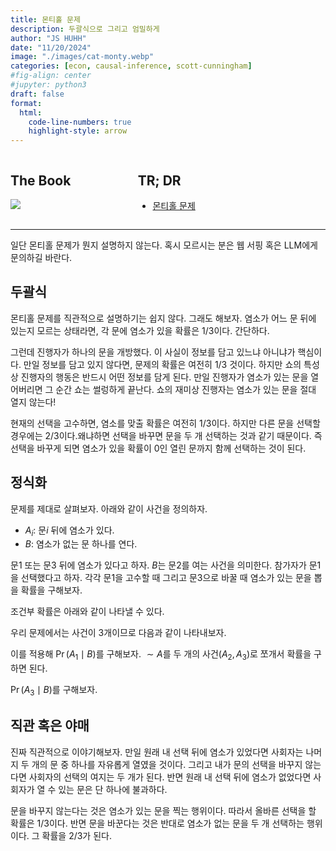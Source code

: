 ---
title: 몬티홀 문제 
description: 두괄식으로 그리고 엄밀하게 
author: "JS HUHH"
date: "11/20/2024"
image: "./images/cat-monty.webp"
categories: [econ, causal-inference, scott-cunningham]
#fig-align: center
#jupyter: python3
draft: false
format:
  html:
    code-line-numbers: true
    highlight-style: arrow
---

::: columns
::: {.column width="30%"}
## The Book
[![](https://mixtape.scunning.com/images/cover.jpg)](https://mixtape.scunning.com/02-probability_and_regression)
:::

:::{.column width=5%}
:::

::: {.column width="65%"}

## TR; DR
- [몬티홀 문제](https://mixtape.scunning.com/02-probability_and_regression#monty-hall-example)
:::
:::


-----

일단 몬티홀 문제가 뭔지 설명하지 않는다. 혹시 모르시는 분은 웹 서핑 혹은 LLM에게 문의하길 바란다.

## 두괄식 

몬티홀 문제를 직관적으로 설명하기는 쉽지 않다. 그래도 해보자. 염소가 어느 문 뒤에 있는지 모르는 상태라면, 각 문에 염소가 있을 확률은 $1/3$이다. 간단하다. 

그런데 진행자가 하나의 문을 개방했다. 이 사실이 정보를 담고 있느냐 아니냐가 핵심이다. 만일 정보를 담고 있지 않다면, 문제의 확률은 여전히 $1/3$ 것이다. 하지만 쇼의 특성상 진행자의 행동은 반드시 어떤 정보를 담게 된다. 만일 진행자가 염소가 있는 문을 열어버리면 그 순간 쇼는 썰렁하게 끝난다. 쇼의 재미상 진행자는 염소가 있는 문을 절대 열지 않는다! 

현재의 선택을 고수하면, 염소를 맞출 확률은 여전히 $1/3$이다. 하지만 다른 문을 선택할 경우에는 $2/3$이다.왜냐하면 선택을 바꾸면 문을 두 개 선택하는 것과 같기 때문이다. 즉 선택을 바꾸게 되면 염소가 있을 확률이 0인 열린 문까지 함께 선택하는 것이 된다. 

## 정식화 

문제를 제대로 살펴보자. 아래와 같이 사건을 정의하자. 

- $A_i$: 문$i$ 뒤에 염소가 있다. 
- $B$: 염소가 없는 문 하나를 연다. 

문1 또는 문3 뒤에 염소가 있다고 하자. $B$는 문2를 여는 사건을 의미한다. 참가자가 문1을 선택했다고 하자. 각각 문1을 고수할 때 그리고 문3으로 바꿀 때 염소가 있는 문을 뽑을 확률을 구해보자.  

조건부 확률은 아래와 같이 나타낼 수 있다. 

\begin{equation}
    \Pr(A \mid B) = \frac{\Pr(B \mid A) \Pr(A)}{\Pr(B \mid A) \Pr(A) + \Pr(B \mid \sim A) \Pr(\sim A)}
\end{equation}

우리 문제에서는 사건이 3개이므로 다음과 같이 나타내보자. 


이를 적용해 $\Pr(A_1 \mid B)$를 구해보자. $\sim A$를 두 개의 사건($A_2, A_3$)로 쪼개서 확률을 구하면 된다. 

\begin{align*}
    \Pr(A_1 \mid B) &= \frac{\frac{1}{2} \cdot \frac{1}{3}}{\frac{1}{2} \cdot \frac{1}{3} + 0 \cdot \frac{1}{3} + 1.0 \cdot \frac{1}{3}} \\
    &= \frac{\frac{1}{6}}{\frac{1}{6} + \frac{2}{6}} \\
    &= \frac{1}{3}
\end{align*}


$\Pr(A_3 \mid B)$를 구해보자. 

\begin{align*}
    \Pr(A_3 \mid B) &= \frac{\Pr(B \mid A_3) \Pr(A_3)}{\Pr(B \mid A_3) \Pr(A_3) + \Pr(B \mid A_2) \Pr(A_2) + \Pr(B \mid A_1) \Pr(A_1)} \\
    &= \frac{1.0 \cdot \frac{1}{3}}{1.0 \cdot \frac{1}{3} + 0 \cdot \frac{1}{3} + \frac{1}{2} \cdot \frac{1}{3}} \\
    &= \frac{2}{3}
\end{align*}

## 직관 혹은 야매 

진짜 직관적으로 이야기해보자. 만일 원래 내 선택 뒤에 염소가 있었다면 사회자는 나머지 두 개의 문 중 하나를 자유롭게 열였을 것이다. 그리고 내가 문의 선택을 바꾸지 않는다면 사회자의 선택의 여지는 두 개가 된다. 반면 원래 내 선택 뒤에 염소가 없었다면 사회자가 열 수 있는 문은 단 하나에 불과하다. 

문을 바꾸지 않는다는 것은 염소가 있는 문을 찍는 행위이다. 따라서 올바른 선택을 할 확률은 1/3이다. 반면 문을 바꾼다는 것은 반대로 염소가 없는 문을 두 개 선택하는 행위이다. 그 확률을 2/3가 된다. 